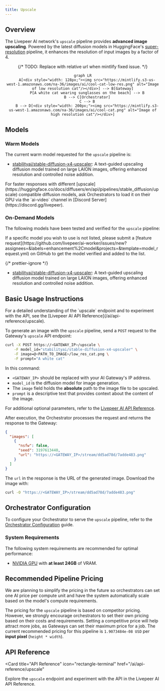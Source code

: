 ```yaml
---
title: Upscale
---
```


## Overview

The Livepeer AI network's `upscale` pipeline provides **advanced image
upscaling**. Powered by the latest diffusion models in HuggingFace's
[super-resolution](https://huggingface.co/docs/diffusers/en/api/pipelines/stable_diffusion/upscale)
pipeline, it enhances the resolution of input images by a factor of 4.

<div align="center">

{/* TODO: Replace with relative url when mintlify fixed issue. */}

```mermaid
graph LR
    A[<div style="width: 128px;"><img src="https://mintlify.s3-us-west-1.amazonaws.com/na-36/images/ai/cool-cat-low-res.png" alt="Image of low resolution cat"/></div>] --> B[Gateway]
    P[A white cat wearing sunglasses on the beach] --> B
    B --> C[Orchestrator]
    C --> B
    B --> D[<div style="width: 200px;"><img src="https://mintlify.s3-us-west-1.amazonaws.com/na-36/images/ai/cool-cat.png" alt="Image of high resolution cat"/></div>]
```

</div>

## Models

### Warm Models

The current warm model requested for the `upscale` pipeline is:

- [stabilityai/stable-diffusion-x4-upscaler](https://huggingface.co/stabilityai/stable-diffusion-x4-upscaler):
  A text-guided upscaling diffusion model trained on large LAION images,
  offering enhanced resolution and controlled noise addition.

<Tip>
  For faster responses with different
  [upscale](https://huggingface.co/docs/diffusers/en/api/pipelines/stable_diffusion/upscale)
  compatible diffusion models, ask Orchestrators to load it on their GPU via the
  `ai-video` channel in [Discord Server](https://discord.gg/livepeer).
</Tip>

### On-Demand Models

The following models have been tested and verified for the `upscale` pipeline:

<Note>
  If a specific model you wish to use is not listed, please submit a [feature
  request](https://github.com/livepeer/ai-worker/issues/new?assignees=&labels=enhancement%2Cmodel&projects=&template=model_request.yml)
  on GitHub to get the model verified and added to the list.
</Note>

{/* prettier-ignore */}
<Accordion title="Tested and Verified Diffusion Models">
- [stabilityai/stable-diffusion-x4-upscaler](https://huggingface.co/stabilityai/stable-diffusion-x4-upscaler):
  A text-guided upscaling diffusion model trained on large LAION images,
  offering enhanced resolution and controlled noise addition.
</Accordion>

## Basic Usage Instructions

<Tip>
  For a detailed understanding of the `upscale` endpoint and to experiment with
  the API, see the [Livepeer AI API Reference](/ai/api-reference/upscale).
</Tip>

To generate an image with the `upscale` pipeline, send a `POST` request to the
Gateway's `upscale` API endpoint:

```bash
curl -X POST https://<GATEWAY_IP>/upscale \
    -F model_id="stabilityai/stable-diffusion-x4-upscaler" \
    -F image=@<PATH_TO_IMAGE>/low_res_cat.png \
    -F prompt="A white cat"
```

In this command:

- `<GATEWAY_IP>` should be replaced with your AI Gateway's IP address.
- `model_id` is the diffusion model for image generation.
- The `image` field holds the **absolute** path to the image file to be
  upscaled.
- `prompt` is a descriptive text that provides context about the content of the
  image.

For additional optional parameters, refer to the
[Livepeer AI API Reference](/ai/api-reference/upscale).

After execution, the Orchestrator processes the request and returns the response
to the Gateway:

```json
{
  "images": [
    {
      "nsfw": false,
      "seed": 3197613440,
      "url": "https://<GATEWAY_IP>/stream/dd5ad78d/7adde483.png"
    }
  ]
}
```

The `url` in the response is the URL of the generated image. Download the image
with:

```bash
curl -O "https://<GATEWAY_IP>/stream/dd5ad78d/7adde483.png"
```

## Orchestrator Configuration

To configure your Orchestrator to serve the `upscale` pipeline, refer to the
[Orchestrator Configuration](/ai/orchestrators/get-started) guide.

### System Requirements

The following system requirements are recommended for optimal performance:

- [NVIDIA GPU](https://developer.nvidia.com/cuda-gpus) with **at least 24GB** of
  VRAM.

## Recommended Pipeline Pricing

<Note>
  We are planning to simplify the pricing in the future so orchestrators can set
  one AI price per compute unit and have the system automatically scale based on
  the model's compute requirements.
</Note>

The pricing for the `upscale` pipeline is based on competitor pricing. However,
we strongly encourage orchestrators to set their own pricing based on their
costs and requirements. Setting a competitive price will help attract more jobs,
as Gateways can set their maximum price for a job. The current recommended
pricing for this pipeline is `1.9073484e-08 USD` per **input pixel**
(`height * width`).

## API Reference

<Card
  title="API Reference"
  icon="rectangle-terminal"
  href="/ai/api-reference/upscale"
>
  Explore the `upscale` endpoint and experiment with the API in the Livepeer AI
  API Reference.
</Card>
